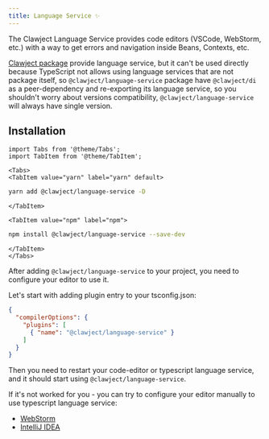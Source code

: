 ```yaml
---
title: Language Service ✨
---
```


The Clawject Language Service provides code editors (VSCode, WebStorm, etc.) with a way to get errors
and navigation inside Beans, Contexts, etc.

[Clawject package](https://www.npmjs.com/package/@clawject/di) provide language service,
but it can't be used directly because TypeScript not allows using language services that are not package itself,
so `@clawject/language-service` package have `@clawject/di` as a peer-dependency and re-exporting its language service,
so you shouldn't worry about versions compatibility, `@clawject/language-service` will always have single version.

## Installation

```mdx-code-block
import Tabs from '@theme/Tabs';
import TabItem from '@theme/TabItem';
```

```mdx-code-block
<Tabs>
<TabItem value="yarn" label="yarn" default>
```

```bash
yarn add @clawject/language-service -D
```

```mdx-code-block
</TabItem>

<TabItem value="npm" label="npm">
```

```bash
npm install @clawject/language-service --save-dev
```

```mdx-code-block
</TabItem>
</Tabs>
```

After adding `@clawject/language-service` to your project, you need to configure your editor to use it.

Let's start with adding plugin entry to your tsconfig.json:

```json
{
  "compilerOptions": {
    "plugins": [
      { "name": "@clawject/language-service" }
    ]
  }
}
```

Then you need to restart your code-editor or typescript language service,
and it should start using `@clawject/language-service`.

If it's not worked for you - you can try to configure your editor manually to use typescript language service:

- [WebStorm](https://www.jetbrains.com/help/webstorm/settings-languages-typescript.html#ws_ts_use_ts_service_checkbox)
- [IntelliJ IDEA](https://www.jetbrains.com/help/idea/typescript-support.html#ws_ts_use_ts_service_checkbox)
